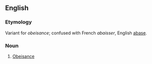 ==English==

===Etymology===
Variant for ''obeisance''; confused with French ''abaisser'', English [[abase]].

===Noun===
{{infl|en|noun}}

# {{obsolete}} [[Obeisance]]